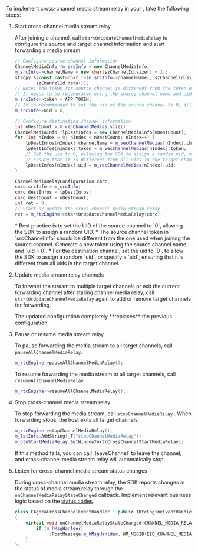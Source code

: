 <PlatformWrapper platform="windows">

To implement cross-channel media stream relay in your <Vpl k="CLIENT" />, take the following steps:

1. Start cross-channel media stream relay

    After joining a channel, call `startOrUpdateChannelMediaRelay` to configure the source and target channel information and start forwarding a media stream. 

	```cpp
	// Configure source channel information
	ChannelMediaInfo *m_srcInfo = new ChannelMediaInfo;
	m_srcInfo->channelName = new char[szChannelId.size() + 1];
	strcpy_s(const_cast<char *>(m_srcInfo->channelName), szChannelId.size() + 1,
			szChannelId.data());
	// Note: The token for source channel is different from the token used when joining the source channel. 
	// It needs to be regenerated using the source channel name and uid = 0
	m_srcInfo->token = APP_TOKEN;
	// It is recommended to set the uid of the source channel to 0, allowing the SDK to assign a random uid.
	m_srcInfo->uid = 0;

	// Configure destination channel information
	int nDestCount = m_vecChannelMedias.size();
	ChannelMediaInfo *lpDestInfos = new ChannelMediaInfo[nDestCount];
	for (int nIndex = 0; nIndex < nDestCount; nIndex++) {
		lpDestInfos[nIndex].channelName = m_vecChannelMedias[nIndex].channelName;
		lpDestInfos[nIndex].token = m_vecChannelMedias[nIndex].token;
		// Set the uid to 0, allowing the SDK to assign a random uid, or specify your own uid
		// Ensure that it is different from all uids in the target channels
		lpDestInfos[nIndex].uid = m_vecChannelMedias[nIndex].uid;
	}

	ChannelMediaRelayConfiguration cmrc;
	cmrc.srcInfo = m_srcInfo;
	cmrc.destInfos = lpDestInfos;
	cmrc.destCount = nDestCount;
	int ret = 0;
	// Start or update the cross-channel media stream relay
	ret = m_rtcEngine->startOrUpdateChannelMediaRelay(cmrc);
	```

	<Admonition type="info" title="information">
    * Best practice is to set the UID of the source channel to `0`, allowing the SDK to assign a random UID.
    * The source channel token in `srcChannelInfo` should be different from the one used when joining the source channel. Generate a new token using the source channel name and `uid = 0`.
    * For the destination channel, set the uid to `0`, to allow the SDK to assign a random `uid`, or specify a `uid`, ensuring that it is different from all uids in the target channel.
    </Admonition>
	
2. Update media stream relay channels

    To forward the stream to multiple target channels or exit the current forwarding channel after staring channel media relay, call `startOrUpdateChannelMediaRelay` again to add or remove target channels for forwarding.

    <Admonition type="caution" title="Note">
    The updated configuration completely **replaces** the previous configuration.
    </Admonition>

3. Pause or resume media stream relay

    To pause forwarding the media stream to all target channels, call `pauseAllChannelMediaRelay`.

	```cpp
	m_rtcEngine->pauseAllChannelMediaRelay();
	```

	To resume forwarding the media stream to all target channels, call `resumeAllChannelMediaRelay`.
	
	```cpp
	m_rtcEngine->resumeAllChannelMediaRelay();
	```

4. Stop cross-channel media stream relay

    To stop forwarding the media stream, call `stopChannelMediaRelay` . When forwarding stops, the host exits all target channels.

	```cpp
	m_rtcEngine->stopChannelMediaRelay();
	m_lstInfo.AddString(_T("stopChannelMediaRelay"));
	m_btnStartMediaRelay.SetWindowText(CrossChannelStartMediaRelay);
	```
	
	<Admonition type="info" title="Information">
    If this method fails, you can call `leaveChannel` to leave the channel, and cross-channel media stream relay will automatically stop.
    </Admonition>

5. Listen for cross-channel media stream status changes

    During cross-channel media stream relay, the SDK reports changes in the status of media stream relay through the `onChannelMediaRelayStateChanged` callback. Implement relevant business logic based on the [status codes](#status-codes).

	```cpp
	class CAgoraCrossChannelEventHandler : public IRtcEngineEventHandler
	{
		virtual void onChannelMediaRelayStateChanged(CHANNEL_MEDIA_RELAY_STATE state, CHANNEL_MEDIA_RELAY_ERROR code)override {
			if (m_hMsgHanlder)
				::PostMessage(m_hMsgHanlder, WM_MSGID(EID_CHANNEL_MEDIA_RELAY_STATE_CHNAGENED), state, code);
		}
	};  
	```

</PlatformWrapper>